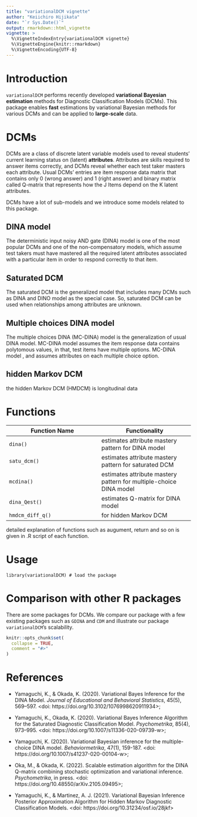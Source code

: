 ---
title: "variationalDCM vignette"
author: "Keiichiro Hijikata"
date: "`r Sys.Date()`"
output: rmarkdown::html_vignette
vignette: >
  %\VignetteIndexEntry{variationalDCM vignette}
  %\VignetteEngine{knitr::rmarkdown}
  %\VignetteEncoding{UTF-8}
---

# Introduction

`variationalDCM` performs recently developed **variational Bayesian estimation** methods for Diagnostic Classification Models (DCMs). This package enables **fast** estimations by variational Bayesian methods for various DCMs and can be applied to **large-scale** data.

# DCMs

DCMs are a class of discrete latent variable models used to reveal students' current learning status on (latent) **attributes**. Attributes are skills required to answer items correctly, and DCMs reveal whether each test taker masters each attribute. Usual DCMs' entries are item response data matrix that contains only 0 (wrong answer) and 1 (right answer) and binary matrix called Q-matrix that represents how the J Items depend on the K latent attributes.

DCMs have a lot of sub-models and we introduce some models related to this package.

## DINA model
    
The deterministic input noisy AND gate (DINA) model is one of the most popular DCMs and one of the non-compensatory models, which assume test takers must have mastered all the required latent attributes associated with a particular item in order to respond correctly to that item. 

## Saturated DCM
The saturated DCM is the generalized model that includes many DCMs such as DINA and DINO model as the special case. 
So, saturated DCM can be used when relationships among attributes are unknown.

## Multiple choices DINA model

The multiple choices DINA (MC-DINA) model is the generalization of usual DINA model. MC-DINA model assumes the item response data contains polytomous values, in that, test items have multiple options. MC-DINA model , and assumes attributes on each multiple choice option.

## hidden Markov DCM

the hidden Markov DCM (HMDCM) is longitudinal data

# Functions

|Function Name|Functionality|
|-----|-----|
|`dina()`|estimates attribute mastery pattern for DINA model|
|`satu_dcm()`|estimates attribute mastery pattern for saturated DCM|
|`mcdina()`|estimates attribute mastery pattern for multiple-choice DINA model|
|`dina_Qest()`|estimates Q-matrix for DINA model|
|`hmdcm_diff_q()`|for hidden Markov DCM|

detailed explanation of functions such as augument, return and so on is given in .R script of each function. 

# Usage


```
library(variationalDCM) # load the package
```


# Comparison with other R packages

There are some packages for DCMs. We compare our package with a few existing packages such as `GDINA` and `CDM` and illustrate our package `variationalDCM`'s scalability.



```{r, include = FALSE}
knitr::opts_chunk$set(
  collapse = TRUE,
  comment = "#>"
)
```


# References

* Yamaguchi, K., & Okada, K. (2020). Variational Bayes Inference for the DINA Model. _Journal of Educational and Behavioral Statistics_, 45(5), 569–597. <doi: https://doi.org/10.3102/1076998620911934>;

* Yamaguchi, K., Okada, K. (2020). Variational Bayes Inference Algorithm for the Saturated Diagnostic Classification Model. _Psychometrika_, 85(4), 973–995. <doi: https://doi.org/10.1007/s11336-020-09739-w>;

* Yamaguchi, K. (2020). Variational Bayesian inference for the multiple-choice DINA model. _Behaviormetrika_, 47(1), 159-187. <doi: https://doi.org/10.1007/s41237-020-00104-w>;

* Oka, M., & Okada, K. (2022). Scalable estimation algorithm for the DINA Q-matrix combining stochastic optimization and variational inference. _Psychometrika_, in press. <doi: 
https://doi.org/10.48550/arXiv.2105.09495>;

* Yamaguchi, K., & Martinez, A. J. (2021). Variational Bayesian Inference Posterior Approximation Algorithm for Hidden Markov Diagnostic Classification Models. <doi: https://doi.org/10.31234/osf.io/28jkf>
